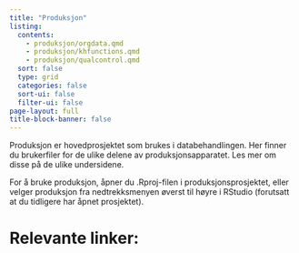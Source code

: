 ```yaml
---
title: "Produksjon"
listing:
  contents: 
    - produksjon/orgdata.qmd
    - produksjon/khfunctions.qmd
    - produksjon/qualcontrol.qmd
  sort: false
  type: grid
  categories: false
  sort-ui: false
  filter-ui: false
page-layout: full
title-block-banner: false
---
```


Produksjon er hovedprosjektet som brukes i databehandlingen. Her finner du brukerfiler for de ulike delene av produksjonsapparatet. Les mer om disse på de ulike undersidene.

For å bruke produksjon, åpner du .Rproj-filen i produksjonsprosjektet, eller velger produksjon fra nedtrekksmenyen øverst til høyre i RStudio (forutsatt at du tidligere har åpnet prosjektet).

# Relevante linker: